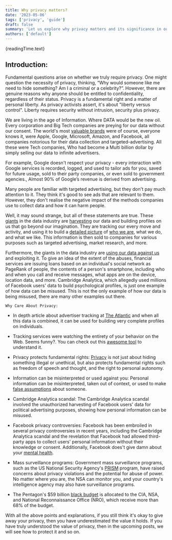 ```yaml
---
title: Why privacy matters?
date: '2023-05-06'
tags: ['privacy', 'guide']
draft: false
summary: 'Let us explore why privacy matters and its significance in our lives.'
authors: ['default']
---
```

{readingTime.text}
## Introduction:

Fundamental questions arise on whether we truly require privacy. One might question the necessity of privacy, thinking, “Why would someone like me need to hide something? Am I a criminal or a celebrity?”. However, there are genuine reasons why anyone should be entitled to confidentiality, regardless of their status. Privacy is a fundamental right and a matter of personal liberty. As privacy activists assert, it's about "liberty versus control". Liberty requires security without intrusion, security plus privacy.

We are living in the age of Information. Where DATA would be the new oil. Every corporation and Big Tech companies are preying for our data without our consent. The world's most [valuable brands](https://www.visualcapitalist.com/top-100-most-valuable-brands-in-2022/) were of course, everyone knows it, were Apple, Google, Microsoft, Amazon, and Facebook, all companies notorious for their data collection and targeted-advertising. All these were Tech companies, Who had become a Multi billion dollar by simply selling our data to infinite advertisers.

For example, Google doesn't respect your privacy - every interaction with Google services is recorded, logged, and used to tailor ads for you, saved for future usage, sold to their party companies, or even sold to government agencies., Almost 90% of Google’s revenue is derived from advertising.

Many people are familiar with targeted advertising, but they don't pay much attention to it. They think it's good to see ads that are relevant to them. However, they don't realise the negative impact of the methods companies use to collect data and how it can harm people.

Well, it may sound strange, but all of these statements are true. These [giants](https://bernardmarr.com/where-can-you-buy-big-data-here-are-the-biggest-consumer-data-brokers/) in the data industry are [harvesting](https://techcrunch.com/2020/07/09/data-brokers-tracking/) our data and building profiles on us that go beyond our imagination. They are tracking our every move and activity, and using it to build a [detailed picture](https://duo.com/labs/research/data-companies-are-watching-me#top) of [who we are](https://www.youtube.com/watch?v=5Swqc2NjEXM), what we do, and what we like. This information is then sold to companies for various purposes such as targeted advertising, market research, and more.

Furthermore, the giants in the data industry are [using our data against us](https://privacyinternational.org/long-read/1064/invisible-manipulation-10-ways-our-data-being-used-against-us) and exploiting it. To give an idea of the extent of the abuses, financial services are issuing loans based on an individual's social network as PageRank of people, the contents of a person's smartphone, including who and when you call and receive messages, what apps are on the device, location data, and more. Cambridge Analytica, which allegedly used millions of Facebook users' data to build psychological profiles, is just one example of how data can be misused. This is not the only example of how our data is being misused, there are many other examples out there.

`Why Care About Privacy:`

-   In depth article about advertiser tracking at [The Atlantic](https://www.theatlantic.com/technology/archive/2012/02/im-being-followed-how-google-151-and-104-other-companies-151-are-tracking-me-on-the-web/253758/) and when all this data is combined, it can be used for building very complete profiles on individuals.
-   Tracking services were watching the entirety of your behavior on the Web. Seems funny?. You can check out this [awesome tool](https://portfolio.toolness.org/collusion/) to understand it.
-   Privacy protects fundamental rights: [Privacy](https://www.schneier.com/blog/archives/2006/05/the_value_of_pr.html) is not just about hiding something illegal or unethical, but also protects fundamental rights such as freedom of speech and thought, and the right to personal autonomy.
    
-   Information can be misinterpreted or used against you: Personal information can be misinterpreted, taken out of context, or used to make [false assumptions](https://childrenshealthdefense.org/defender/google-facebook-surveillance-capitalism-personal-data-cola/) about someone.
    
-   Cambridge Analytica scandal: The Cambridge Analytica scandal involved the unauthorized harvesting of Facebook users' data for political advertising purposes, showing how personal information can be misused.
-   Facebook privacy controversies: Facebook has been embroiled in several privacy controversies in recent years, including the Cambridge Analytica scandal and the revelation that Facebook had allowed third-party apps to collect users' personal information without their knowledge or consent. Additionally, Facebook does't give damn about your [mental health](https://www.reddit.com/r/howtonotgiveafuck/comments/365nja/why_you_should_delete_your_facebook/).
-   Mass surveillance programs: Government mass surveillance programs, such as the US National Security Agency's [PRISM](https://www.theguardian.com/world/2013/jun/06/us-tech-giants-nsa-data) program, have raised concerns about privacy violations and the potential for abuse of power. No matter where you are, the NSA can monitor you, and your country's intelligence agency may also have surveillance programs.
    
-   The Pentagon's $59 billion [black budget](https://www.washingtonpost.com/wp-srv/special/national/black-budget/) is allocated to the CIA, NSA, and National Reconnaissance Office (NRO), which receive more than 68% of the budget.

With all the above points and explanations, if you still think it's okay to give away your privacy, then you have underestimated the value it holds. If you have truly understood the value of privacy, then in the upcoming posts, we will see how to protect it and so on.
